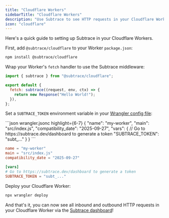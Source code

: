 ```yaml
---
title: "Cloudflare Workers"
sidebarTitle: "Cloudflare Workers"
description: "Use Subtrace to see HTTP requests in your Cloudflare Workers"
icon: "cloudflare"
---
```


Here's a quick guide to setting up Subtrace in your Cloudflare Workers.

First, add `@subtrace/cloudflare` to your Worker `package.json`:

```bash icon="terminal"
npm install @subtrace/cloudflare
```

Wrap your Worker's `fetch` handler to use the Subtrace middleware:

```js src/index.js icon="javascript" highlight={1,4,6}
import { subtrace } from "@subtrace/cloudflare";

export default {
  fetch: subtrace((request, env, ctx) => {
    return new Response("Hello World!");
  }),
};
```

Set a `SUBTRACE_TOKEN` environment variable in your [Wrangler config file](https://developers.cloudflare.com/workers/wrangler/configuration/):

<CodeGroup dropdown>
```json wrangler.jsonc highlight={6-7}
{
  "name": "my-worker",
  "main": "src/index.js",
  "compatibility_date": "2025-09-27",
  "vars": {
    // Go to https://subtrace.dev/dashboard to generate a token
    "SUBTRACE_TOKEN": "subt_..."
  }
}
```

```toml wrangler.toml highlight={6-7}
name = "my-worker"
main = "src/index.js"
compatibility_date = "2025-09-27"

[vars]
# Go to https://subtrace.dev/dashboard to generate a token
SUBTRACE_TOKEN = "subt_..."
```
</CodeGroup>

Deploy your Cloudflare Worker:

```bash icon="terminal"
npx wrangler deploy
```

And that's it, you can now see all inbound and outbound HTTP requests in your Cloudflare Worker via the [Subtrace dashboard](https://subtrace.dev/dashboard)!
